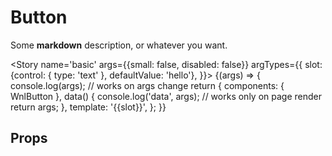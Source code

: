
<Meta title='Button' component={WnlButton} />

# Button

Some **markdown** description, or whatever you want.

<Story name='basic'
    args={{small: false, disabled: false}}
    argTypes={{
        slot: {control: { type: 'text' }, defaultValue: 'hello'},
    }}>
    {(args) => {
        console.log(args);
        // works on args change
        return {
            components: { WnlButton },
            data() {
                console.log('data', args);
                // works only on page render
                return args;
            },
            template: '<wnl-button :small="small" :disabled="disabled">{{slot}}</wnl-button>',
        };
    }}
</Story>



## Props

<Props of={WnlButton} />
